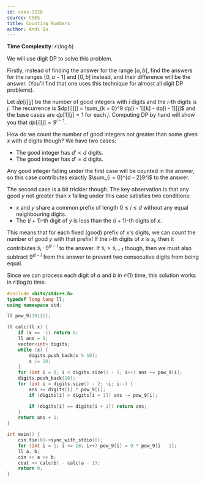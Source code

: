 ```yaml
---
id: cses-2220
source: CSES
title: Counting Numbers
author: Andi Qu
---
```


**Time Complexity**: $\mathcal O(\log b)$

We will use digit DP to solve this problem.

Firstly, instead of finding the answer for the range $[a, b]$, find the answers for the ranges $[0, a - 1]$ and $[0, b]$ instead, and their
difference will be the answer. (You'll find that one uses this technique for almost all digit DP problems).

Let $dp[i][j]$ be the number of good integers with $i$ digits and the $i$-th digits is $j$. The recurrence is
$dp[i][j] = \sum_{k = 0}^9 dp[i - 1][k] - dp[i - 1][j]$ and the base cases are $dp[1][j] = 1$ for each $j$. Computing DP by hand will show you
that $dp[i][j] = 9^{i - 1}$.

How do we count the number of good integers not greater than some given $x$ with $d$ digits though? We have two cases:
- The good integer has $d' < d$ digits.
- The good integer has $d' = d$ digits.

Any good integer falling under the first case will be counted in the answer, so this case contributes exactly $\sum_{i = 0}^{d - 2}9^i$ to the answer.

The second case is a bit trickier though. The key observation is that any good $y$ not greater than $x$ falling under this case satisfies two conditions:
- $x$ and $y$ share a common prefix of length $0 \leq i \leq d$ without any equal neighbouring digits.
- The $(i + 1)$-th digit of $y$ is less than the $(i + 1)$-th digits of $x$.

This means that for each fixed (good) prefix of $x$'s digits, we can count the number of good $y$ with that prefix! If the $i$-th digits of $x$ is
$s_i$, then it contributes $s_i \cdot 9^{d - i}$ to the answer. If $s_i > s_{i - 1}$ though, then we must also subtract $9^{d - i}$ from the answer
to prevent two consecutive digits from being equal.

Since we can process each digit of $a$ and $b$ in $\mathcal O(1)$ time, this solution works in $\mathcal O(\log b)$ time.

<LanguageSection>

<CPPSection>

```cpp
#include <bits/stdc++.h>
typedef long long ll;
using namespace std;

ll pow_9[19]{1};

ll calc(ll x) {
	if (x == -1) return 0;
	ll ans = 0;
	vector<int> digits;
	while (x) {
		digits.push_back(x % 10);
		x /= 10;
	}
	for (int i = 0; i < digits.size() - 1; i++) ans += pow_9[i];
	digits.push_back(10);
	for (int i = digits.size() - 2; ~i; i--) {
		ans += digits[i] * pow_9[i];
		if (digits[i] > digits[i + 1]) ans -= pow_9[i];

		if (digits[i] == digits[i + 1]) return ans;
	}
	return ans + 1;
}

int main() {
	cin.tie(0)->sync_with_stdio(0);
	for (int i = 1; i <= 18; i++) pow_9[i] = 9 * pow_9[i - 1];
	ll a, b;
	cin >> a >> b;
	cout << calc(b) - calc(a - 1);
	return 0;
}
```

</CPPSection>

</LanguageSection>